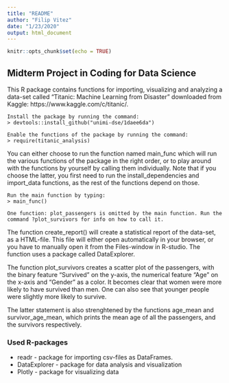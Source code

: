 ```yaml
---
title: "README"
author: "Filip Vitez"
date: "1/23/2020"
output: html_document
---
```


```r
knitr::opts_chunk$set(echo = TRUE)
```

## Midterm Project in Coding for Data Science 

This R package contains functions for importing, visualizing and analyzing a data-set called "Titanic: Machine Learning from Disaster" downloaded from Kaggle: https://www.kaggle.com/c/titanic/. 

```
Install the package by running the command:
> devtools::install_github("unimi-dse/1daee6da")
```

```
Enable the functions of the package by running the command:
> require(titanic_analysis)
```

You can either choose to run the function named main_func which will run the various functions of the package in the right order, or to play around with the functions by yourself by calling them individually. Note that if you choose the latter, you first need to run the install_dependencies and import_data functions, as the rest of the functions depend on those. 

```
Run the main function by typing:
> main_func()

One function: plot_passengers is omitted by the main function. Run the command ?plot_survivors for info on how to call it. 
```

The function create_report() will create a statistical report of the data-set, as a HTML-file. This file will either open automatically in your browser, or you have to manually open it from the Files-window in R-studio. The function uses a package called DataExplorer.

The function plot_survivors creates a scatter plot of the passengers, with the binary feature "Survived" on the y-axis, the numerical feature "Age" on the x-axis and "Gender" as a color. It becomes clear that women were more likely to have survived than men. One can also see that younger people were slightly more likely to survive. 

The latter statement is also strenghtened by the functions age_mean and survivor_age_mean, which prints the mean age of all the passengers, and the survivors respectively. 


### Used R-packages

* readr - package for importing csv-files as DataFrames. 
* DataExplorer - package for data analysis and visualization
* Plotly - package for visualizing data 

